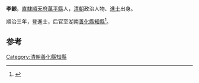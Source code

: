 '''李鯨'''，[[直隸|直隸]][[順天府|順天府]][[萬平縣|萬平縣]]人，[[清朝|清朝]]政治人物、[[進士|進士]]出身。

順治三年，登進士，后官至湖南[[善化縣|善化縣]][[知縣|知縣]]<ref>{{cite news|author=陈泽希|title=清代北京汉人进士考|url=http://jyzh.bjedu.cn/jysh/2010-10-15/879.html|accessdate=2013-08-12|newspaper=北京教育志编纂委员会办公室|deadurl=yes|archiveurl=https://web.archive.org/web/20160308175533/http://jyzh.bjedu.cn/jysh/2010-10-15/879.html|archivedate=2016-03-08}}</ref>。

==参考==
{{reflist}}
{{清朝人物小作品}}
{{順治三年丙戌科殿試金榜}}
[[Category:清朝善化縣知縣|Category:清朝善化縣知縣]]
